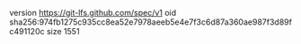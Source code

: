 version https://git-lfs.github.com/spec/v1
oid sha256:974fb1275c935cc8ea52e7978aeeb5e4e7f3c6d87a360ae987f3d89fc491120c
size 1551
